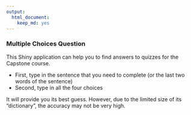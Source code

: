 ```yaml
---
output: 
  html_document: 
    keep_md: yes
---
```

### Multiple Choices Question

This Shiny application can help you to find answers to quizzes for the Capstone course.  

* First, type in the sentence that you need to complete (or the last two words of the sentence)  
* Second, type in all the four choices  
  
It will provide you its best guess. However, due to the limited size of its "dictionary", the accuracy may not be very high. 